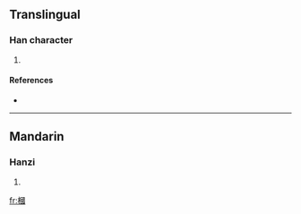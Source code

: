 ==Translingual==

===Han character===
{{Han char|rn=75|rad=木|as=11|sn=15|four=4690<sub>0</sub>|canj=木田戈一 (DWIM)}}

# {{defn|Han|sort=木11}}

====References====
* {{Han ref|kx=0548.030|dkj=15382|dj=0935.220|hdz=21280.020|uh=69F6|ud=27126|bh=E5EB|bd=58859}}

----

==Mandarin==

===Hanzi===
{{cmn-hanzi|pin=[[kuì]] ([[kui4]])|wg=k'uei<sup>4</sup>}}

# {{defn|Mandarin}}

[[fr:槶]]